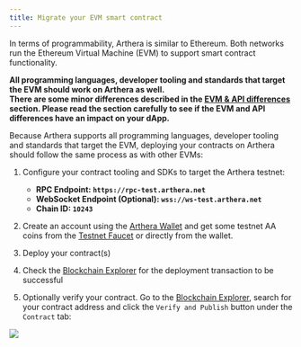 ```yaml
---
title: Migrate your EVM smart contract
---
```


In terms of programmability, Arthera is similar to Ethereum. Both networks run the Ethereum Virtual Machine (EVM)
to support smart contract functionality.

<Alert severity='success'>
    <strong>All programming languages, developer tooling and standards that target the EVM should work on Arthera as well.</strong>
</Alert>
<br/>

<Alert severity='warning'>
    <strong>There are some minor differences described in the <a href="/build/differences">EVM & API differences</a> section. Please read the section carefully to see if the EVM and API differences have an impact on your dApp.</strong>
</Alert>
<br/>

Because Arthera supports all programming languages, developer tooling and standards that target the EVM, deploying your contracts on Arthera should follow the same process as with other EVMs:

1. Configure your contract tooling and SDKs to target the Arthera testnet:
    - **RPC Endpoint: `https://rpc-test.arthera.net`**
    - **WebSocket Endpoint (Optional): `wss://ws-test.arthera.net`**
    - **Chain ID: `10243`**

2. Create an account using the [Arthera Wallet](https://wallet-test.arthera.net) and get some testnet AA coins from the [Testnet Faucet](https://faucet.arthera.net) or directly from the wallet.

3. Deploy your contract(s)

4. Check the [Blockchain Explorer](https://explorer-test.arthera.net) for the deployment transaction to be successful

5. Optionally verify your contract. Go to the [Blockchain Explorer](https://explorer-test.arthera.net), search for your contract address and click the `Verify and Publish` button under the `Contract` tab:

<img src="/img/verify-contract.png"/>


